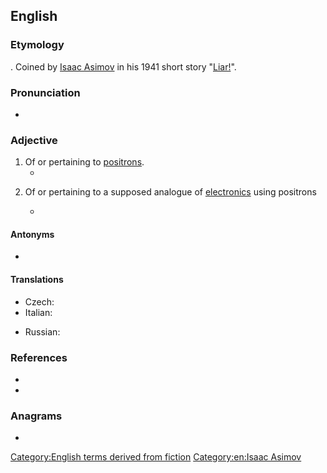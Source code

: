 ==English==

===Etymology===
{{suffix|en|positron|ic}}. Coined by [[wikipedia:Isaac Asimov|Isaac Asimov]] in his 1941 short story "[[wikipedia:Liar! (short story)|Liar!]]".

===Pronunciation===
* {{a|UK}} {{IPA|/pɒz.ɪˈtɹɒn.ɪk/|lang=en}}

===Adjective===
{{wikipedia|positronic brain}}
{{en-adj|-}}

# Of or pertaining to [[positron]]s.
#* {{quote-journal|lang=en|title=Grating Space of Barium-Copper-Stearate Films|date=1 September 1937|journal=Physical Review|passage=The element bombarded should be of high isotopic content, and should not give any other '''positronic''' radioelement whose lifetime is comparable to the one looked for.|volume=52|page=525|author=Clifford Holley and Seymour Bernstein}}
# {{lb|en|science fiction}} Of or pertaining to a supposed analogue of [[electronic]]s using positrons
#* {{quote-journal
|lang=en
|year=1941
|month=May
|first=Isaac
|last=Asimov
|authorlink=Isaac Asimov
|magazine=[[wikipedia:Analog Science Fiction and Fact|Astounding Science-Fiction]]
|title=[[wikipedia:Liar! (short story)|Liar!]]
|volume=27
|issue=3
|page=
|passage=By exact count, there are seventy-five thousand, two hundred and thirty-four operations necessary for the manufacture of a single '''positronic''' brain.
}}

====Antonyms====
* {{l|en|electronic}}

====Translations====
{{trans-top}}
* Czech: {{t|cs|positronový}}
* Italian: {{t+|it|positronico}}
{{trans-mid}}
* Russian: {{t+|ru|позитро́нный}}
{{trans-bottom}}

===References===
* {{R:Brave New Words|page=151}}
* {{R:OED SF|92|positronic adj.}}

===Anagrams===
* {{anagrams|en|a=ciinooprst|inotropics}}

[[Category:English terms derived from fiction]]
[[Category:en:Isaac Asimov]]